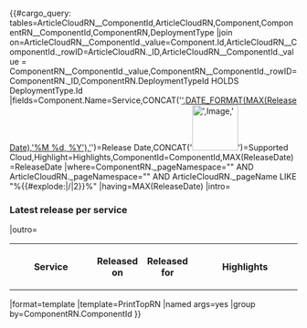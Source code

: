 {{ArticleUnstructured
|Standalone=No
|DisplayName=Genesys Engage Cloud Release Notes
|TocName=Cloud Release Notes
|Context=These Release Notes provide information about recent releases of Genesys Engage cloud services, starting with March 31, 2021. Click the Release Date next to a particular service name to see detailed information for that release. The release date indicates the earliest date when a service release might be available in your environments. Some updates might not apply to all environments.
}}
{{#cargo_query:
tables=ArticleCloudRN__ComponentId,ArticleCloudRN,Component,ComponentRN__ComponentId,ComponentRN,DeploymentType
|join on=ArticleCloudRN__ComponentId._value=Component.Id,ArticleCloudRN__ComponentId._rowID=ArticleCloudRN._ID,ArticleCloudRN__ComponentId._value = ComponentRN__ComponentId._value,ComponentRN__ComponentId._rowID=ComponentRN._ID,ComponentRN.DeploymentTypeId HOLDS DeploymentType.Id
|fields=Component.Name=Service,CONCAT('[[',ArticleCloudRN._pageName,'#',DATE_FORMAT(MAX(ReleaseDate),'%M %d, %Y'),'|',DATE_FORMAT(MAX(ReleaseDate),'%M %d, %Y'),']]')=Release Date,CONCAT('[[File:',Image,'|80px]]')=Supported Cloud,Highlight=Highlights,ComponentId=ComponentId,MAX(ReleaseDate)=ReleaseDate
|where=ComponentRN._pageNamespace="{{NAMESPACENUMBER}}" AND ArticleCloudRN._pageNamespace="{{NAMESPACENUMBER}}" AND ArticleCloudRN._pageName LIKE "%{{#explode:{{FULLPAGENAME}}|/|2}}%"
|having=MAX(ReleaseDate)
|intro=<h3>Latest release per service</h3><table><tr><th>Service</th><th style="width:12%">Released on</th><th style="width:12%">Released for</th><th>Highlights</th></tr>
|outro=</table>
|format=template
|template=PrintTopRN
|named args=yes
|group by=ComponentRN.ComponentId
<!--|order by=ComponentRN.ReleaseDate DESC-->
}}